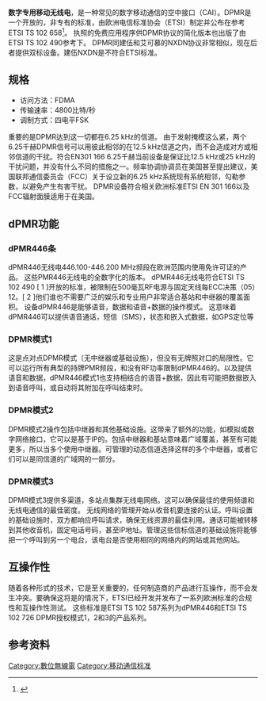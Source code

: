 
{{Expand|time=2013-04-13T08:38:27+00:00 }}
{{Expert|time=2015-12-14T03:28:11+00:00}}
{{lowercase}}

'''数字专用移动无线电'''，是一种常见的数字移动通信的空中接口（CAI）。DPMR是一个开放的，非专有的标准，由欧洲电信标准协会（ETSI）制定并公布在参考ETSI TS 102 658<ref>{{Cite web |url=http://www.dpmr-mou.org/ |title=DPMR协会 |accessdate=2013-07-13 |archive-date=2013-06-22 |archive-url=https://web.archive.org/web/20130622052108/http://www.dpmr-mou.org/ |dead-url=no }}</ref>。
执照的免费应用程序供DPMR协议的简化版本也出版了由ETSI TS 102 490参考下。
DPMR同建伍和艾可慕的NXDN协议非常相似，现在后者提供双标设备。建伍NXDN是不符合ETSI标准。

== 规格 ==
* 访问方法：FDMA
* 传输速率：4800比特/秒
* 调制方式：四电平FSK
重要的是DPMR达到这一切都在6.25 kHz的信道。
由于发射掩模这么紧，两个6.25千赫DPMR信号可以用彼此相邻的在12.5 kHz信道之内，而不会造成对方或相邻信道的干扰。符合EN301 166 6.25千赫当前设备是保证比12.5 kHz或25 kHz的干扰问题，并没有什么不同的措施之一。频率协调协调员在美国甚至提出建议，美国联邦通信委员会（FCC）关于设立新的6.25 kHz系统现有系统相邻，勾勒参数，以避免产生有害干扰。
DPMR设备符合相关欧洲标准ETSI EN 301 166以及FCC辐射面膜适用于在美国。

== dPMR功能 ==
=== dPMR446条 ===
dPMR446无线电446.100-446.200 MHz频段在欧洲范围内使用免许可证的产品。
这些PMR446无线电的全数字化的版本。
dPMR446无线电符合ETSI TS 102 490 [ 1 ]开放的标准，被限制在500毫瓦RF电源与固定天线每ECC决策（05）12。[ 2 ]他们谁也不需要广泛的娱乐和专业用户非常适合基站和中继器的覆盖面积。
设备dPMR446是能够语音，数据和语音+数据的操作模式。
这意味着dPMR446可以提供语音通话，短信（SMS），状态和嵌入式数据，如GPS定位等
=== DPMR模式1 ===
这是点对点DPMR模式（无中继器或基础设施），但没有无牌照对口的局限性。它可以运行所有典型的持牌PMR频段，和没有RF功率限制dPMR446的。以及提供语音和数据，dPMR446模式1也支持相结合的语音+数据，因此有可能把数据嵌入到语音呼叫，或自动将其附加在呼叫结束时。
=== DPMR模式2 ===
DPMR模式2操作包括中继器和其他基础设施。这带来了额外的功能，如模拟或数字网络接口，它可以是基于IP的。包括中继器和基站意味着广域覆盖，甚至有可能更多，所以当多个使用中继器。可管理的动态信道选择这样的多个中继器，或者它们可以是同信道的广域网的一部分。
=== DPMR模式3 ===
DPMR模式3提供多渠道，多站点集群无线电网络。这可以确保最佳的使用频谱和无线电通信的最佳密度。
无线网络的管理开始从收音机要连接的认证。呼叫设置的基础设施时，双方都响应呼叫请求，确保无线资源的最佳利用。通话可能被转移到其他收音机，固定电话号码，甚至IP地址。管理这些信标信道的基础设施将能够把一个呼叫到另一个电台，该电台是否使用相同的网络内的网站或其他网站。

== 互操作性 ==
随着各种形式的技术，它是至关重要的，任何制造商的产品进行互操作，而不会发生冲突。要确保这将是的情况下，ETSI已经开发并发布了一系列欧洲标准的合规性和互操作性测试。
这些标准是ETSI TS 102 587系列为dPMR446和ETSI TS 102 726 DPMR授权模式1，2和3的产品系列。

==参考资料==
{{Reflist}}

[[Category:數位無線電|Category:數位無線電]]
[[Category:移动通信标准|Category:移动通信标准]]